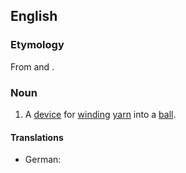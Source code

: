 ==English==

===Etymology===
From {{m|en|yarn}} and {{m|en|wind}}.

===Noun===
{{en-noun}}

# A [[device]] for [[wind]]ing [[yarn]] into a [[ball]].

====Translations====
{{trans-top|device for winding yarn into a ball}}
* German: {{t+|de|Garnwinde|f}}
{{trans-mid}}
{{trans-bottom}}